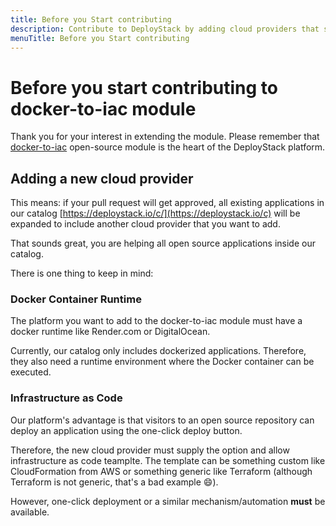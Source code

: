 ```yaml
---
title: Before you Start contributing
description: Contribute to DeployStack by adding cloud providers that support Docker runtime and infrastructure as code. Your work benefits the entire open-source community.
menuTitle: Before you Start contributing
---
```


# Before you start contributing to docker-to-iac module

Thank you for your interest in extending the module. Please remember that [docker-to-iac](https://github.com/deploystackio/docker-to-iac) open-source module is the heart of the DeployStack platform.

## Adding a new cloud provider

This means: if your pull request will get approved, all existing applications in our catalog [https://deploystack.io/c/](https://deploystack.io/c) will be expanded to include another cloud provider that you want to add.

That sounds great, you are helping all open source applications inside our catalog.

There is one thing to keep in mind:

### Docker Container Runtime

The platform you want to add to the docker-to-iac module must have a docker runtime like Render.com or DigitalOcean.

Currently, our catalog only includes dockerized applications. Therefore, they also need a runtime environment where the Docker container can be executed.

### Infrastructure as Code

Our platform's advantage is that visitors to an open source repository can deploy an application using the one-click deploy button.

Therefore, the new cloud provider must supply the option and allow infrastructure as code teamplte. The template can be something custom like CloudFormation from AWS or something generic like Terraform (although Terraform is not generic, that's a bad example 😄).

However, one-click deployment or a similar mechanism/automation __must__ be available.
